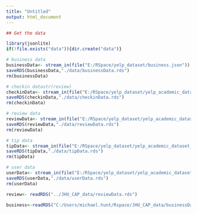```yaml
---
title: "Untitled"
output: html_document
---
```


```r
## Get the data

library(jsonlite)
if(!file.exists("data")){dir.create("data")}

# business data
businessData<- stream_in(file("E:/RSpace/yelp_dataset/business.json"))
saveRDS(businessData,"./data/businessData.rds")
rm(businessData)

# checkin datastr(review)
checkinData<- stream_in(file("E:/RSpace/yelp_dataset/yelp_academic_dataset_checkin.json"))
saveRDS(checkinData,"./data/checkinData.rds")
rm(checkinData)

# review data
reviewData<- stream_in(file("E:/RSpace/yelp_dataset/yelp_academic_dataset_review.json"))
saveRDS(reviewData,"./data/reviewData.rds")
rm(reviewData)

# tip data
tipData<- stream_in(file("E:/RSpace/yelp_dataset/yelp_academic_dataset_tip.json"))
saveRDS(tipData,"./data/tipData.rds")
rm(tipData)

# user data
userData<- stream_in(file("E:/RSpace/yelp_dataset/yelp_academic_dataset_user.json"))
saveRDS(userData,"./data/userData.rds")
rm(userData)
```
```r
review<- readRDS("../JHU_CAP_data/reviewData.rds")
```

```r
business<-readRDS("C:/Users/michael.hunt/Rspace/JHU_CAP_data/businessData.rds")
```
